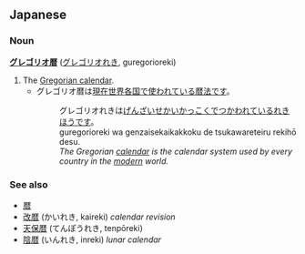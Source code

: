 == Japanese ==
=== Noun ===
'''[[グレゴリオ]][[暦]]''' ([[グレゴリオれき]], guregorioreki)

# The [[Gregorian calendar]].
#* グレゴリオ暦は[[現在]][[世界]][[各国]]で[[使う|使われている]][[暦法]]です。
#*: グレゴリオれきは[[げんざい]][[せかい]][[かっこく]]で[[つかう|つかわれている]][[れきほう]]です。
#*: guregorioreki wa genzaisekaikakkoku de tsukawareteiru rekihō desu.
#*: ''The Gregorian [[calendar]] is the calendar system used by every country in the [[modern]] world.''


=== See also ===
*[[暦]]
*[[改暦]] (かいれき, kaireki) ''calendar revision''
*[[天保暦]] (てんぽうれき, tenpōreki)
*[[陰暦]] (いんれき, inreki) ''lunar calendar''